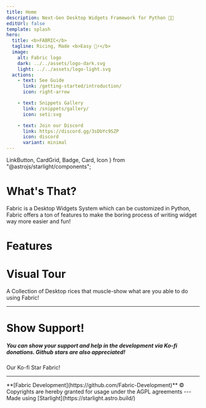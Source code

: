 ```yaml
---
title: Home
description: Next-Gen Desktop Widgets Framework for Python 🍚🐍
editUrl: false
template: splash
hero:
  title: <b>FABRIC</b>
  tagline: Ricing, Made <b>Easy 🍚⚡</b>
  image:
    alt: Fabric logo
    dark: ../../assets/logo-dark.svg
    light: ../../assets/logo-light.svg
  actions:
    - text: See Guide
      link: /getting-started/introduction/
      icon: right-arrow

    - text: Snippets Gallery
      link: /snippets/gallery/
      icon: seti:svg

    - text: Join our Discord
      link: https://discord.gg/3sDbYc9SZP
      icon: discord
      variant: minimal
---
```


  LinkButton,
  CardGrid,
  Badge,
  Card,
  Icon
} from "@astrojs/starlight/components";

<HeroBackground/>

<div class="text-center">
  <h1 class="text-5xl -mb-4">
    <span>
      <Icon class="inline" name="information" />
    </span>
  </h1>
  <h1>What's That?</h1>
  <p>
    Fabric is a Desktop Widgets System which can be customized in Python, Fabric
    offers a ton of features to make the boring process of writing widget way
    more easier and fun!
  </p>
</div>

<div class="text-center mt-10">
  <h1 class="text-5xl -mb-4">
    <span>
      <Icon class="inline" name="star" />
    </span>
  </h1>
  <h1>Features</h1>
</div>

<CardGrid stagger>
  <FeatureCard
    title="Easy to Use"
    body="Built for simplicity and ease. No unnecessary complexity, no tedious setup, and no shell scripts required!"
  />
  <FeatureCard
    title="Lots of Widgets"
    body="Fabric offers an extensive collection of pre-made widgets, allowing you to get started swiftly and effortlessly!"
  />
  <FeatureCard
    title="Cross-Platform Compatibility"
    body="Seamlessly compatible with both X11 and Wayland, Fabric also offers native support for Hyprland!"
  />
  <FeatureCard
    title="Endlessly Customizable"
    body="As a Python package, Fabric provides infinite possibilities for customization—limited only by your creativity!"
  />
  <FeatureCard
    title="Awesome Community"
    body="Join our active and welcoming community on Discord, where you’ll find support and collaboration opportunities!"
  />
  <FeatureCard
  title="Enhanced DevEX"
  body="Fabric adopts an advanced typing system thus fewer bugs and better development experience!"
/>

</CardGrid>
<div class="text-center mt-10" >

  <h1 class="text-5xl -mb-10">
    <span><Icon class="inline" name="laptop"/></span>
  </h1>
  <div class="text-5xl -mb-14">
    <Badge text="New Section!"/>
  </div>
  <h1>Visual Tour</h1>
  A Collection of Desktop rices that muscle-show what are you able to do using Fabric!
</div>
<CardGrid>
  <ShowcaseCard
    name="HydePanel"
    author="Rubiin"
    description="A semi-customizable bar written using the Fabric Widget System."
    imageSrc="/showcase/rubiin-hydepanel.webp"
    src="https://github.com/rubiin/HyDePanel"
  />
  <ShowcaseCard
    name="Fabrika - فابريكا"
    author="EL-Darsh"
    description="A setup that is fully equipped, finely tuned, and built to perform flawlessly!"
    imageSrc="/showcase/darsh-fabrika.png"
    src="https://example.com"
  />
  <ShowcaseCard
    name="AxOS"
    author="Axenide"
    description="An entire Desktop Environment Fabricated from scratch, compressed inside a powerful sidebar!"
    imageSrc="/showcase/axenide-axos.png"
    src="https://github.com/Axenide/dotfiles"
  />
</CardGrid>

---

<div class="text-center mt-10">
  <h1 class="text-5xl -mb-4">
    <span><Icon class="inline" name="heart"/></span>
  </h1>
  <h1>Show Support!</h1>
  <h5 class="font-normal">
    You can show your support and help in the development via Ko-fi donations.
    Github stars are also appreciated!
  </h5>
  <LinkButton
    class={"shine border-0"}
    icon="external"
    href={"https://ko-fi.com/kairead"}
  >
    Our Ko-fi
  </LinkButton>
  <LinkButton
    variant="minimal"
    class={"shine border-0 px-2"}
    icon="github"
    href={"https://github.com/Fabric-Development/fabric"}
  >
    Star Fabric!
  </LinkButton>

</div>

---

<div class="text-center">
  <h8>
    **[Fabric Development](https://github.com/Fabric-Development)** ©
    Copyrights are hereby granted for usage under the AGPL agreements
  </h8>
  ---
  <div class="inline-flex items-center gap-1">
    Made using [Starlight](https://starlight.astro.build/)
    <div style="margin-top: 0.2rem !important">
      <Icon name="starlight" />
    </div>
    <div style="margin-top: 0.2rem !important">
      <Icon name="astro" />
    </div>
  </div>
</div>
